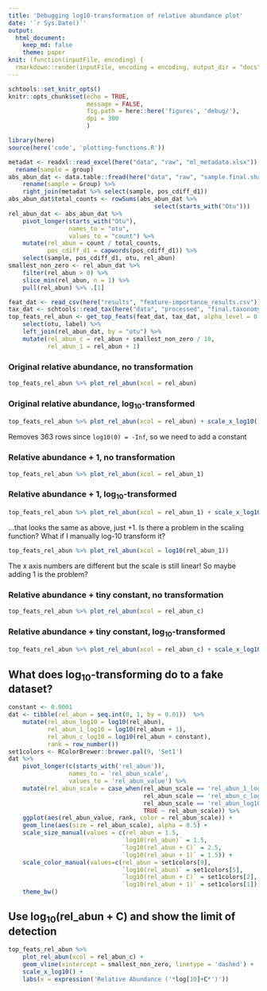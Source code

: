 ```yaml
---
title: 'Debugging log10-transformation of relative abundance plot'
date: '`r Sys.Date()`'
output:
  html_document:
    keep_md: false
    theme: paper
knit: (function(inputFile, encoding) {
  rmarkdown::render(inputFile, encoding = encoding, output_dir = "docs", output_format = "all") })
---
```

```r
schtools::set_knitr_opts()
knitr::opts_chunk$set(echo = TRUE,
                      message = FALSE,
                      fig.path = here::here('figures', 'debug/'),
                      dpi = 300
                      )
```

```r
library(here)
source(here('code', 'plotting-functions.R'))
```

```r
metadat <- readxl::read_excel(here("data", "raw", "ml_metadata.xlsx")) %>%
  rename(sample = group)
abs_abun_dat <- data.table::fread(here("data", "raw", "sample.final.shared")) %>%
    rename(sample = Group) %>%
    right_join(metadat %>% select(sample, pos_cdiff_d1))
abs_abun_dat$total_counts <- rowSums(abs_abun_dat %>%
                                         select(starts_with("Otu")))
rel_abun_dat <- abs_abun_dat %>%
    pivot_longer(starts_with("Otu"),
                 names_to = "otu",
                 values_to = "count") %>%
    mutate(rel_abun = count / total_counts,
           pos_cdiff_d1 = capwords(pos_cdiff_d1)) %>%
    select(sample, pos_cdiff_d1, otu, rel_abun)
smallest_non_zero <- rel_abun_dat %>%
    filter(rel_abun > 0) %>%
    slice_min(rel_abun, n = 1) %>%
    pull(rel_abun) %>% .[1]

feat_dat <- read_csv(here("results", "feature-importance_results.csv"))
tax_dat <- schtools::read_tax(here("data", "processed", "final.taxonomy.tsv"))
top_feats_rel_abun <- get_top_feats(feat_dat, tax_dat, alpha_level = 0.05) %>%
    select(otu, label) %>%
    left_join(rel_abun_dat, by = "otu") %>%
    mutate(rel_abun_c = rel_abun + smallest_non_zero / 10,
           rel_abun_1 = rel_abun + 1)
```

### Original relative abundance, no transformation

```r
top_feats_rel_abun %>% plot_rel_abun(xcol = rel_abun)
```

### Original relative abundance, log$_{10}$-transformed

```r
top_feats_rel_abun %>% plot_rel_abun(xcol = rel_abun) + scale_x_log10()
```

Removes 363 rows since `log10(0) = -Inf`, so we need to add a constant

### Relative abundance + 1, no transformation

```r
top_feats_rel_abun %>% plot_rel_abun(xcol = rel_abun_1)
```

### Relative abundance + 1, log$_{10}$-transformed
```r
top_feats_rel_abun %>% plot_rel_abun(xcol = rel_abun_1) + scale_x_log10()
```

...that looks the same as above, just +1. 
Is there a problem in the scaling function?
What if I manually log-10 transform it?

```r
top_feats_rel_abun %>% plot_rel_abun(xcol = log10(rel_abun_1))
```

The x axis numbers are different but the scale is still linear!
So maybe adding 1 is the problem?

### Relative abundance + tiny constant, no transformation

```r
top_feats_rel_abun %>% plot_rel_abun(xcol = rel_abun_c)
```

### Relative abundance + tiny constant, log$_{10}$-transformed

```r
top_feats_rel_abun %>% plot_rel_abun(xcol = rel_abun_c) + scale_x_log10()
```

## What does log$_{10}$-transforming do to a fake dataset?

```r
constant <- 0.0001
dat <- tibble(rel_abun = seq.int(0, 1, by = 0.01))  %>% 
    mutate(rel_abun_log10 = log10(rel_abun),
           rel_abun_1_log10 = log10(rel_abun + 1),
           rel_abun_c_log10 = log10(rel_abun + constant),
           rank = row_number())
set1colors <- RColorBrewer::brewer.pal(9, 'Set1')
dat %>% 
    pivot_longer(c(starts_with('rel_abun')), 
                 names_to = 'rel_abun_scale', 
                 values_to = 'rel_abun_value') %>% 
    mutate(rel_abun_scale = case_when(rel_abun_scale == 'rel_abun_1_log10' ~ 'log10(rel_abun + 1)',
                                      rel_abun_scale == 'rel_abun_c_log10' ~ 'log10(rel_abun + C)',
                                      rel_abun_scale == 'rel_abun_log10' ~ 'log10(rel_abun)',
                                      TRUE ~ rel_abun_scale)) %>% 
    ggplot(aes(rel_abun_value, rank, color = rel_abun_scale)) +
    geom_line(aes(size = rel_abun_scale), alpha = 0.5) +
    scale_size_manual(values = c(rel_abun = 1.5,
                                `log10(rel_abun)` = 1.5,
                                `log10(rel_abun + C)` = 2.5,
                                `log10(rel_abun + 1)` = 1.5)) +
    scale_color_manual(values=c(rel_abun = set1colors[9],
                                `log10(rel_abun)` = set1colors[5],
                                `log10(rel_abun + C)` = set1colors[2],
                                `log10(rel_abun + 1)` = set1colors[1])) + 
    theme_bw()
```

## Use log$_{10}$(rel_abun + C) and show the limit of detection

```r
top_feats_rel_abun %>% 
    plot_rel_abun(xcol = rel_abun_c) + 
    geom_vline(xintercept = smallest_non_zero, linetype = 'dashed') +
    scale_x_log10() +
    labs(x = expression('Relative Abundance ('*log[10]+C*')'))
```


